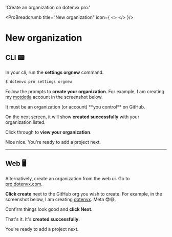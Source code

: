 

  'Create an organization on dotenvx pro.'

<ProBreadcrumb title="New organization" icon={
  <>
    <DotenvxProIcon className="h-9 w-9 text-[#0080FF]"/>
  </>
}/>
# New organization
<GuideHeading lead={description} />

## CLI 📟

In your cli, run the **settings orgnew** command.

```bash
$ dotenvx pro settings orgnew
```

Follow the prompts to **create your organization**. For example, I am creating my [motdotla](https://github.com/motdotla) account in the screenshot below.

<ScreenshotBrowser url='https://github.com/user-attachments/assets/52909ed6-6ee5-4b3a-9e2e-b535674326ac' www='pro.dotenvx.com' width='md:w-4/6' />

<Note>
  It must be an organization (or account) **you control** on GitHub.
</Note>

On the next screen, it will show **created successfully** with your organization listed.

<ScreenshotBrowser url='https://github.com/user-attachments/assets/45105b51-2c56-4e1b-96a2-5c85ad8c84ed' www='pro.dotenvx.com' width='md:w-4/6' />

Click through to **view your organization**.

<ScreenshotBrowser url='https://github.com/user-attachments/assets/e20d97dc-c6fb-4d73-85aa-f78b9098e014' www='pro.dotenvx.com' width='md:w-4/6' />

Nice nice. You're ready to add a project next.

<hr/>

## Web 🖥️

Alternatively, create an organization from the web ui. Go to [pro.dotenvx.com](https://pro.dotenvx.com).

**Click create** next to the GitHub org you wish to create. For example, in the screenshot below, I am creating [dotenvx](https://github.com/dotenvx). Meta 😎😅.

<ScreenshotBrowser url='https://github.com/user-attachments/assets/f6a70182-1b9d-4770-98b5-4cad0209b6b5' www='pro.dotenvx.com' width='md:w-4/6' />

Confirm things look good and **click Next**.

<ScreenshotBrowser url='https://github.com/user-attachments/assets/29ba3d49-b345-4be4-8da2-62d46ad17a8a' www='github.com' width='md:w-4/6' />

That's it. It's **created successfully**.

<ScreenshotBrowser url='https://github.com/user-attachments/assets/0d04f8b6-af21-4711-b977-d5efbc5f47c0' www='pro.dotenvx.com' width='md:w-4/6' />

You're ready to add a project next.
